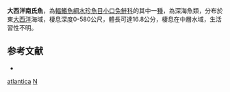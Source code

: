 {{Speciesbox 
| status = NE
| status_system = IUCN3.1
| taxon = Nansenia atlantica
| authority =  [[Blache_&_Rossignol|Blache & Rossignol]], 1962
| synonyms = 
}}
'''大西洋南氏魚'''，為[[輻鰭魚綱|輻鰭魚綱]][[水珍魚目|水珍魚目]][[小口兔鮭科|小口兔鮭科]]的其中一[[種|種]]，為深海魚類，分布於東[[大西洋|大西洋]]海域，棲息深度0-580公尺，體長可達16.8公分，棲息在中層水域，生活習性不明。

==参考文献==
*{{FishBase_species|genus=Nansenia|species=atlantica|year=2015|month=8}}

{{Taxonbar|from=Q4780814}}

[[Category:南氏魚屬|atlantica]]
[[Category:1962年描述的鱼类|N]]